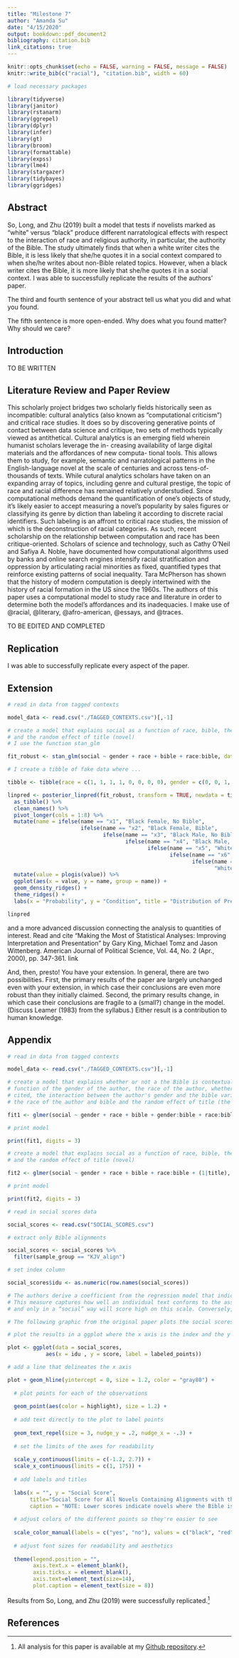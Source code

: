 ```yaml
---
title: "Milestone 7"
author: "Amanda Su"
date: "4/15/2020"
output: bookdown::pdf_document2
bibliography: citation.bib
link_citations: true
---
```


```r
knitr::opts_chunk$set(echo = FALSE, warning = FALSE, message = FALSE)
knitr::write_bib(c("racial"), "citation.bib", width = 60)

# load necessary packages 

library(tidyverse)
library(janitor)
library(rstanarm)
library(ggrepel)
library(dplyr)
library(infer)
library(gt)
library(broom)
library(formattable)
library(expss)
library(lme4)
library(stargazer)
library(tidybayes)
library(ggridges)

```

## Abstract

So, Long, and Zhu (2019) built a model that tests if novelists marked as “white” versus “black” produce different narratological effects with respect to the interaction of race and religious authority, in particular, the authority of the Bible. The study ultimately finds that when a white writer cites the Bible, it is less likely that she/he quotes it in a social context compared to when she/he writes about non-Bible related topics. However, when a black writer cites the Bible, it is more likely that she/he quotes it in a social context. I was able to successfully replicate the results of the authors' paper. 

The third and fourth sentence of your abstract tell us what you did and what you found.

The fifth sentence is more open-ended. Why does what you found matter? Why should we care?

## Introduction

TO BE WRITTEN

## Literature Review and Paper Review

This scholarly project bridges two scholarly fields historically seen as incompatible: cultural analytics (also known as “computational criticism”) and critical race studies. It does so by discovering generative points of contact between data science and critique, two sets of methods typically viewed as antithetical. Cultural analytics is an emerging field wherein humanist scholars leverage the in- creasing availability of large digital materials and the affordances of new computa- tional tools. This allows them to study, for example, semantic and narratological patterns in the English-language novel at the scale of centuries and across tens-of- thousands of texts. While cutural analytics scholars have taken on an expanding array of topics, including genre and cultural prestige, the topic of race and racial difference has remained relatively understudied. Since computational methods demand the quantification of one’s objects of study, it’s likely easier to accept measuring a novel’s popularity by sales figures or classifying its genre by diction than labeling it according to discrete racial identifiers. Such labeling is an affront to critical race studies, the mission of which is the deconstruction of racial categories. As such, recent scholarship on the relationship between computation and race has been critique-oriented. Scholars of science and technology, such as Cathy O’Neil and Safiya A. Noble, have documented how computational algorithms used by banks and online search engines intensify racial stratification and oppression by articulating racial minorities as fixed, quantified types that reinforce existing patterns of social inequality. Tara McPherson has shown that the history of modern computation is deeply intertwined with the history of racial formation in the US since the 1960s. The authors of this paper uses a computational model to study race and literature in order to determine both the model’s affordances and its inadequacies. I make use of @racial, @literary, @afro-american, @essays, and @traces.

TO BE EDITED AND COMPLETED

## Replication

I was able to successfully replicate every aspect of the paper.

## Extension

```r

# read in data from tagged contexts

model_data <- read.csv("./TAGGED_CONTEXTS.csv")[,-1]

# create a model that explains social as a function of race, bible, the interaction of race and bible
# and the random effect of title (novel)
# I use the function stan_glm 

fit_robust <- stan_glm(social ~ gender + race + bible + race:bible, data=model_data, family=binomial, refresh = 0)

# I create a tibble of fake data where ...

tibble <- tibble(race = c(1, 1, 1, 1, 0, 0, 0, 0), gender = c(0, 0, 1, 1, 0, 0, 1, 1), bible = c(0, 1, 0, 1, 0, 1,0,1))

linpred <- posterior_linpred(fit_robust, transform = TRUE, newdata = tibble) %>%
  as_tibble() %>%
  clean_names() %>%
  pivot_longer(cols = 1:8) %>%
  mutate(name = ifelse(name == "x1", "Black Female, No Bible", 
                       ifelse(name == "x2", "Black Female, Bible", 
                              ifelse(name == "x3", "Black Male, No Bible",
                                     ifelse(name == "x4", "Black Male, Bible", 
                                            ifelse(name == "x5", "White Female, No Bible", 
                                                   ifelse(name == "x6", "White Female, Bible",
                                                          ifelse(name == "x7", "White Male, No Bible", 
                                                                 "White Male, Bible")))))))) %>%
  mutate(value = plogis(value)) %>%
  ggplot(aes(x = value, y = name, group = name)) +
  geom_density_ridges() +
  theme_ridges() + 
  labs(x = "Probability", y = "Condition", title = "Distribution of Predicted Likelihoods of ...")

linpred

```
and a more advanced discussion connecting the analysis to quantities of interest. Read and cite “Making the Most of Statistical Analyses: Improving Interpretation and Presentation” by Gary King, Michael Tomz and Jason Wittenberg. American Journal of Political Science, Vol. 44, No. 2 (Apr., 2000), pp. 347-361. link

And, then, presto! You have your extension. In general, there are two possibilities. First, the primary results of the paper are largely unchanged even with your extension, in which case their conclusions are even more robust than they initially claimed. Second, the primary results change, in which case their conclusions are fragile to a (small?) change in the model. (Discuss Leamer (1983) from the syllabus.) Either result is a contribution to human knowledge.

## Appendix

```r

# read in data from tagged contexts

model_data <- read.csv("./TAGGED_CONTEXTS.csv")[,-1]

# create a model that explains whether or not a the Bible is contextualized in a social way as a 
# function of the gender of the author, the race of the author, whether or not the Bible was 
# cited, the interaction between the author's gender and the bible variable, the interaction between 
# the race of the author and bible and the random effect of title (the novel)

fit1 <- glmer(social ~ gender + race + bible + gender:bible + race:bible + (1|title), nAGQ=0, data=model_data, family=binomial, refresh = 0)

# print model

print(fit1, digits = 3)

```

```r

# create a model that explains social as a function of race, bible, the interaction of race and bible
# and the random effect of title (novel)

fit2 <- glmer(social ~ gender + race + bible + race:bible + (1|title), data=model_data, nAGQ=0, family=binomial, refresh = 0)

# print model

print(fit2, digits = 3)

```

```r

# read in social scores data

social_scores <- read.csv("SOCIAL_SCORES.csv")

# extract only Bible alignments

social_scores <- social_scores %>% 
  filter(sample_group == "KJV_align")

# set index column

social_scores$idu <- as.numeric(row.names(social_scores))

# The authors derive a coefficient from the regression model that indicates the relative "sociality" of a text. 
# This measure captures how well an individual text conforms to the associations between race, gender, and biblical citation discovered in the overall corpus. For instance, a text by a black writer that frequently quotes the Bible 
# and only in a “social” way will score high on this scale. Conversely, a text by a white writer who quotes the Bible # frequently in a non-social way will score very low. These scores allow us to pivot between individual works and the # background trends evident in the data, but also to relate them to each other in ways that loosen the link between # text and race as a categorical label.

# The following graphic from the original paper plots the social scores for all texts that cite the Bible:

# plot the results in a ggplot where the x axis is the index and the y axis is the social score

plot <- ggplot(data = social_scores, 
            aes(x = idu , y = score, label = labeled_points))

# add a line that delineates the x axis 

plot + geom_hline(yintercept = 0, size = 1.2, color = "gray80") +
  
  # plot points for each of the observations
  
  geom_point(aes(color = highlight), size = 1.2) + 
  
  # add text directly to the plot to label points 
  
  geom_text_repel(size = 3, nudge_y = .2, nudge_x = -.3) +
  
  # set the limits of the axes for readability 
  
  scale_y_continuous(limits = c(-1.2, 2.7)) +
  scale_x_continuous(limits = c(1, 175)) +
  
  # add labels and titles 
  
  labs(x = "", y = "Social Score", 
       title="Social Score for All Novels Containing Alignments with the Bible", 
       caption = "NOTE: Lower scores indicate novels where the Bible is less frequently cited in a 'social' way, as we define the term. \nScores closer to zero indicate novels where the 'social' and 'non-social' contexts are split evenly, as in James Baldwin's \nGo Tell it to the Mountain.\n\n Data obtained from 'Race, Writing, and Computation: Racial Difference and the US Novel' \nby Richard So, Hoyt Long, and Yuancheng Zhu") +
  
  # adjust colors of the different points so they're easier to see
  
  scale_color_manual(labels = c("yes", "no"), values = c("black", "red")) +
  
  # adjust font sizes for readability and aesthetics 
  
  theme(legend.position = "", 
        axis.text.x = element_blank(), 
        axis.ticks.x = element_blank(), 
        axis.text=element_text(size=14), 
        plot.caption = element_text(size = 8))

```

Results from So, Long, and Zhu (2019) were successfully replicated.^[All analysis for this paper is available at my [Github repository](https://github.com/amanda-y-su/race-writing-computation).]

## References

